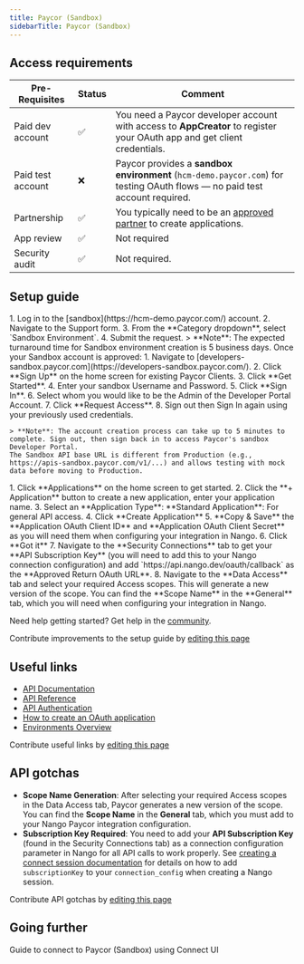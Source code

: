 ```yaml
---
title: Paycor (Sandbox)
sidebarTitle: Paycor (Sandbox)
---
```



<Overview />
<PreBuiltTooling />
<PreBuiltUseCases />

## Access requirements
| Pre-Requisites    | Status | Comment                                                                                                                                                  |
| ----------------- | ------ | -------------------------------------------------------------------------------------------------------------------------------------------------------- |
| Paid dev account  | ✅      | You need a Paycor developer account with access to **AppCreator** to register your OAuth app and get client credentials.                                 |
| Paid test account | ❌      | Paycor provides a **sandbox environment** (`hcm-demo.paycor.com`) for testing OAuth flows — no paid test account required.                               |
| Partnership       | ✅      | You typically need to be an [approved partner](https://developers.paycor.com/join-developer-portal) to create applications. |
| App review        | ✅     | Not required |
| Security audit    | ✅     | Not required. |

## Setup guide

<Steps>
  <Step title="Request a Sandbox Account">
    1. Log in to the [sandbox](https://hcm-demo.paycor.com/) account.
    2. Navigate to the Support form.
    3. From the **Category dropdown**, select `Sandbox Environment`.
    4. Submit the request.
    > **Note**: The expected turnaround time for Sandbox environment creation is 5 business days. 
  </Step>
  <Step title="Accessing the Sandbox Environment">
    Once your Sandbox account is approved:
    1. Navigate to [developers-sandbox.paycor.com](https://developers-sandbox.paycor.com/).
    2. Click **Sign Up** on the home screen for existing Paycor Clients.
    3. Click **Get Started**.
    4. Enter your sandbox Username and Password.
    5. Click **Sign In**.
    6. Select whom you would like to be the Admin of the Developer Portal Account.
    7. Click **Request Access**.
    8. Sign out then Sign In again using your previously used credentials.

    > **Note**: The account creation process can take up to 5 minutes to complete. Sign out, then sign back in to access Paycor's sandbox Developer Portal.
    The Sandbox API base URL is different from Production (e.g., https://apis-sandbox.paycor.com/v1/...) and allows testing with mock data before moving to Production.
  </Step>
  <Step title="Build your application">
    1. Click **Applications** on the home screen to get started.
    2. Click the **+ Application** button to create a new application, enter your application name.
    3. Select an **Application Type**: **Standard Application**: For general API access.
    4. Click **Create Application**
    5. **Copy & Save** the **Application OAuth Client ID** and **Application OAuth Client Secret** as you will need them when configuring your integration in Nango.
    6. Click **Got it**
    7. Navigate to the **Security Connections** tab to get your **API Subscription Key** (you will need to add this to your Nango connection configuration) and add `https://api.nango.dev/oauth/callback` as the **Approved Return OAuth URL**.
    8. Navigate to the **Data Access** tab and select your required Access scopes. This will generate a new version of the scope. You can find the **Scope Name** in the **General** tab, which you will need when configuring your integration in Nango. 
  </Step>
</Steps>

<Tip>Need help getting started? Get help in the [community](https://nango.dev/slack).</Tip>

<Note>Contribute improvements to the setup guide by [editing this page](https://github.com/nangohq/nango/tree/master/docs-v2/integrations/all/paycor-sandbox.mdx)</Note>

## Useful links
-   [API Documentation](https://developers.paycor.com/guides#welcome)
-   [API Reference](https://developers.paycor.com/explore)
-   [API Authentication](https://developers.paycor.com/guides#authorization)
-   [How to create an OAuth application](https://developers.paycor.com/guides#step-2-build-application)
-   [Environments Overview](https://developers.paycor.com/guides#environments-overview)

<Note>Contribute useful links by [editing this page](https://github.com/nangohq/nango/tree/master/docs-v2/integrations/all/paycor-sandbox.mdx)</Note>

## API gotchas

- **Scope Name Generation**: After selecting your required Access scopes in the Data Access tab, Paycor generates a new version of the scope. You can find the **Scope Name** in the **General** tab, which you must add to your Nango Paycor integration configuration.
- **Subscription Key Required**: You need to add your **API Subscription Key** (found in the Security Connections tab) as a connection configuration parameter in Nango for all API calls to work properly. See [creating a connect session documentation](/reference/api/connect/sessions/create#body-integrations-config-defaults) for details on how to add `subscriptionKey` to your `connection_config` when creating a Nango session.

<Note>Contribute API gotchas by [editing this page](https://github.com/nangohq/nango/tree/master/docs-v2/integrations/all/paycor-sandbox.mdx)</Note>

## Going further

<Card title="Connect to Paycor (Sandbox)" icon="link" href="/integrations/all/paycor-sandbox/connect" horizontal>
  Guide to connect to Paycor (Sandbox) using Connect UI
</Card>

